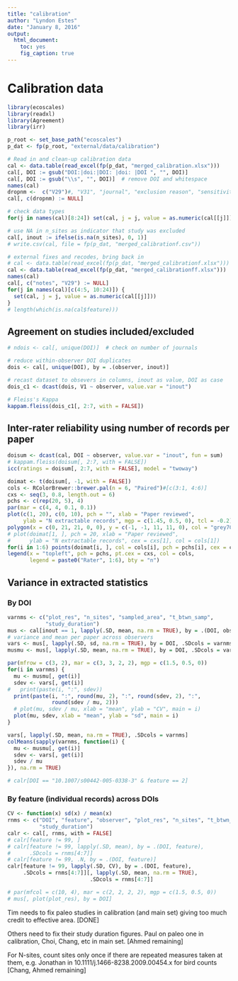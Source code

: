 ```yaml
---
title: "calibration"
author: "Lyndon Estes"
date: "January 8, 2016"
output: 
  html_document:
    toc: yes
    fig_caption: true
---
```


# Calibration data
```r
library(ecoscales)
library(readxl)
library(Agreement)
library(irr)

p_root <- set_base_path("ecoscales")
p_dat <- fp(p_root, "external/data/calibration")
```

```r
# Read in and clean-up calibration data
cal <- data.table(read_excel(fp(p_dat, "merged_calibration.xlsx")))
cal[, DOI := gsub("DOI:|doi:|DOI: |doi: |DOI ", "", DOI)]
cal[, DOI := gsub("\\s", "", DOI)]  # remove DOI and whitespace
names(cal)
dropnm <-  c("V29")#, "V31", "journal", "exclusion reason", "sensitivity")
cal[, c(dropnm) := NULL]

# check data types
for(j in names(cal)[8:24]) set(cal, j = j, value = as.numeric(cal[[j]]))

# use NA in n_sites as indicator that study was excluded
cal[, inout := ifelse(is.na(n_sites), 0, 1)]  
# write.csv(cal, file = fp(p_dat, "merged_calibrationf.csv"))
```

```r
# external fixes and recodes, bring back in
# cal <- data.table(read_excel(fp(p_dat, "merged_calibrationf.xlsx")))
cal <- data.table(read_excel(fp(p_dat, "merged_calibrationff.xlsx")))
names(cal)
cal[, c("notes", "V29") := NULL]
for(j in names(cal)[c(4:5, 10:24)]) {
  set(cal, j = j, value = as.numeric(cal[[j]]))
}
# length(which(is.na(cal$feature)))

```

## Agreement on studies included/excluded
```r
# ndois <- cal[, unique(DOI)]  # check on number of journals

# reduce within-observer DOI duplicates 
dois <- cal[, unique(DOI), by = .(observer, inout)]

# recast dataset to obsevers in columns, inout as value, DOI as case
dois_c1 <- dcast(dois, V1 ~ observer, value.var = "inout")

# Fleiss's Kappa
kappam.fleiss(dois_c1[, 2:7, with = FALSE])
```

## Inter-rater reliability using number of records per paper
```r
doisum <- dcast(cal, DOI ~ observer, value.var = "inout", fun = sum)
# kappam.fleiss(doisum[, 2:7, with = FALSE])
icc(ratings = doisum[, 2:7, with = FALSE], model = "twoway")

```

```r
doimat <- t(doisum[, -1, with = FALSE])
cols <- RColorBrewer::brewer.pal(n = 6, "Paired")#[c(3:1, 4:6)]
cxs <- seq(3, 0.8, length.out = 6)
pchs <- c(rep(20, 5), 4)
par(mar = c(4, 4, 0.1, 0.1))
plot(c(1, 20), c(0, 10), pch = "", xlab = "Paper reviewed", 
     ylab = "N extractable records", mgp = c(1.45, 0.5, 0), tcl = -0.2)
polygon(x = c(0, 21, 21, 0, 0), y = c(-1, -1, 11, 11, 0), col = "grey70")
# plot(doimat[1, ], pch = 20, xlab = "Paper reviewed", 
#      ylab = "N extractable records", cex = cxs[1], col = cols[1])
for(i in 1:6) points(doimat[i, ], col = cols[i], pch = pchs[i], cex = cxs[i])
legend(x = "topleft", pch = pchs, pt.cex = cxs, col = cols, 
       legend = paste0("Rater", 1:6), bty = "n")

```

## Variance in extracted statistics
### By DOI
```r
varnms <- c("plot_res", "n_sites", "sampled_area", "t_btwn_samp", 
            "study_duration")
mus <- cal[inout == 1, lapply(.SD, mean, na.rm = TRUE), by = .(DOI, observer),             .SDcols = varnms]  # mean variable val per paper per observer
# variance and mean per paper across observers
vars <- mus[, lapply(.SD, sd, na.rm = TRUE), by = DOI, .SDcols = varnms] 
musmu <- mus[, lapply(.SD, mean, na.rm = TRUE), by = DOI, .SDcols = varnms]

par(mfrow = c(3, 2), mar = c(3, 3, 2, 2), mgp = c(1.5, 0.5, 0))
for(i in varnms) {
  mu <- musmu[, get(i)]
  sdev <- vars[, get(i)]
#   print(paste(i, ":", sdev))
  print(paste(i, ":", round(mu, 2), ":", round(sdev, 2), ":", 
              round(sdev / mu, 2)))
  # plot(mu, sdev / mu, xlab = "mean", ylab = "CV", main = i)
  plot(mu, sdev, xlab = "mean", ylab = "sd", main = i)
}

vars[, lapply(.SD, mean, na.rm = TRUE), .SDcols = varnms]
colMeans(sapply(varnms, function(i) {
  mu <- musmu[, get(i)]
  sdev <- vars[, get(i)]
  sdev / mu
}), na.rm = TRUE)

# calr[DOI == "10.1007/s00442-005-0338-3" & feature == 2]
```


### By feature (individual records) across DOIs
```r
CV <- function(x) sd(x) / mean(x)
rnms <- c("DOI", "feature", "observer", "plot_res", "n_sites", "t_btwn_samp",
          "study_duration")
calr <- cal[, rnms, with = FALSE]
# calr[feature != 99, ]
# calr[feature != 99, lapply(.SD, mean), by = .(DOI, feature), 
#      .SDcols = rnms[4:7]]
# calr[feature != 99, .N, by = .(DOI, feature)]
calr[feature != 99, lapply(.SD, CV), by = .(DOI, feature), 
     .SDcols = rnms[4:7]][, lapply(.SD, mean, na.rm = TRUE), 
                          .SDcols = rnms[4:7]]

# par(mfcol = c(10, 4), mar = c(2, 2, 2, 2), mgp = c(1.5, 0.5, 0))
# mus[, plot(plot_res), by = DOI]

```


Tim needs to fix paleo studies in calibration (and main set) giving too much credit to effective area. [DONE]

Others need to fix their study duration figures. Paul on paleo one in calibration, Choi, Chang, etc in main set.  [Ahmed remaining]

For N-sites, count sites only once if there are repeated measures taken at them, e.g. Jonathan in 10.1111/j.1466-8238.2009.00454.x for bird counts [Chang, Ahmed remaining]




